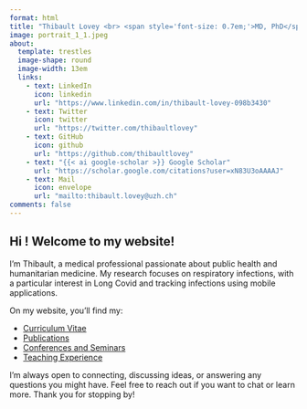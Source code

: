 ```yaml
---
format: html
title: "Thibault Lovey <br> <span style='font-size: 0.7em;'>MD, PhD</span>"
image: portrait_1_1.jpeg
about:
  template: trestles
  image-shape: round
  image-width: 13em
  links:
    - text: LinkedIn
      icon: linkedin
      url: "https://www.linkedin.com/in/thibault-lovey-098b3430"
    - text: Twitter
      icon: twitter
      url: "https://twitter.com/thibaultlovey"
    - text: GitHub
      icon: github
      url: "https://github.com/thibaultlovey"
    - text: "{{< ai google-scholar >}} Google Scholar"
      url: "https://scholar.google.com/citations?user=xN83U3oAAAAJ"
    - text: Mail
      icon: envelope
      url: "mailto:thibault.lovey@uzh.ch"
comments: false
---
```

## Hi ! Welcome to my website!

I'm Thibault, a medical professional passionate about public health and humanitarian medicine. My research focuses on respiratory infections, with a particular interest in Long Covid and tracking infections using mobile applications.

On my website, you’ll find my:

- [Curriculum Vitae](cv.qmd)
- [Publications](about.qmd)
- [Conferences and Seminars](talk.qmd)
- [Teaching Experience](teaching.qmd)

I'm always open to connecting, discussing ideas, or answering any questions you might have. Feel free to reach out if you want to chat or learn more. Thank you for stopping by!
